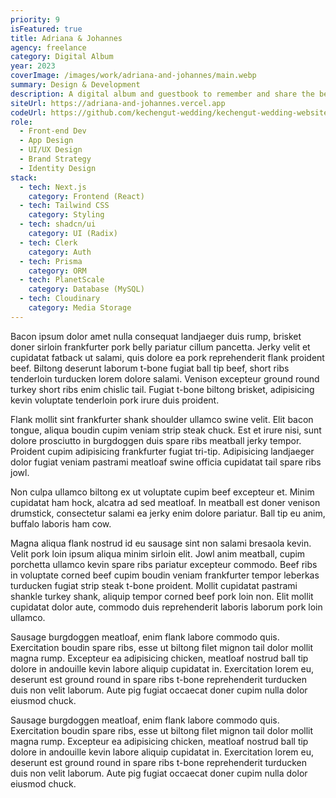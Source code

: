 ```yaml
---
priority: 9
isFeatured: true
title: Adriana & Johannes
agency: freelance
category: Digital Album
year: 2023
coverImage: /images/work/adriana-and-johannes/main.webp
summary: Design & Development
description: A digital album and guestbook to remember and share the best moments of Adriana and Johahnnes' wedding celebrations.
siteUrl: https://adriana-and-johannes.vercel.app
codeUrl: https://github.com/kechengut-wedding/kechengut-wedding-website
role:
  - Front-end Dev
  - App Design
  - UI/UX Design
  - Brand Strategy
  - Identity Design
stack:
  - tech: Next.js
    category: Frontend (React)
  - tech: Tailwind CSS
    category: Styling
  - tech: shadcn/ui
    category: UI (Radix)
  - tech: Clerk
    category: Auth
  - tech: Prisma
    category: ORM
  - tech: PlanetScale
    category: Database (MySQL)
  - tech: Cloudinary
    category: Media Storage
---
```


Bacon ipsum dolor amet nulla consequat landjaeger duis rump, brisket doner sirloin frankfurter pork belly pariatur cillum pancetta. Jerky velit et cupidatat fatback ut salami, quis dolore ea pork reprehenderit flank proident beef. Biltong deserunt laborum t-bone fugiat ball tip beef, short ribs tenderloin turducken lorem dolore salami. Venison excepteur ground round turkey short ribs enim chislic tail. Fugiat t-bone biltong brisket, adipisicing kevin voluptate tenderloin pork irure duis proident.

Flank mollit sint frankfurter shank shoulder ullamco swine velit. Elit bacon tongue, aliqua boudin cupim veniam strip steak chuck. Est et irure nisi, sunt dolore prosciutto in burgdoggen duis spare ribs meatball jerky tempor. Proident cupim adipisicing frankfurter fugiat tri-tip. Adipisicing landjaeger dolor fugiat veniam pastrami meatloaf swine officia cupidatat tail spare ribs jowl.

Non culpa ullamco biltong ex ut voluptate cupim beef excepteur et. Minim cupidatat ham hock, alcatra ad sed meatloaf. In meatball est doner venison drumstick, consectetur salami ea jerky enim dolore pariatur. Ball tip eu anim, buffalo laboris ham cow.

Magna aliqua flank nostrud id eu sausage sint non salami bresaola kevin. Velit pork loin ipsum aliqua minim sirloin elit. Jowl anim meatball, cupim porchetta ullamco kevin spare ribs pariatur excepteur commodo. Beef ribs in voluptate corned beef cupim boudin veniam frankfurter tempor leberkas turducken fugiat strip steak t-bone proident. Mollit cupidatat pastrami shankle turkey shank, aliquip tempor corned beef pork loin non. Elit mollit cupidatat dolor aute, commodo duis reprehenderit laboris laborum pork loin ullamco.

Sausage burgdoggen meatloaf, enim flank labore commodo quis. Exercitation boudin spare ribs, esse ut biltong filet mignon tail dolor mollit magna rump. Excepteur ea adipisicing chicken, meatloaf nostrud ball tip dolore in andouille kevin labore aliquip cupidatat in. Exercitation lorem eu, deserunt est ground round in spare ribs t-bone reprehenderit turducken duis non velit laborum. Aute pig fugiat occaecat doner cupim nulla dolor eiusmod chuck.

Sausage burgdoggen meatloaf, enim flank labore commodo quis. Exercitation boudin spare ribs, esse ut biltong filet mignon tail dolor mollit magna rump. Excepteur ea adipisicing chicken, meatloaf nostrud ball tip dolore in andouille kevin labore aliquip cupidatat in. Exercitation lorem eu, deserunt est ground round in spare ribs t-bone reprehenderit turducken duis non velit laborum. Aute pig fugiat occaecat doner cupim nulla dolor eiusmod chuck.
